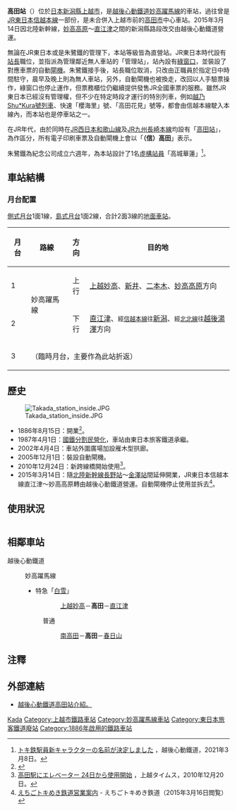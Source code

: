 {{NoteTA|1 = zh:高田站; zh-cn:高田站; zh-tw:高田車站; zh-hk:高田站; }}
{{about|位於[[新潟縣|新潟縣]][[越後心動鐵道|越後心動鐵道]]的高田站|其他同名車站|高田站}}
{{日本車站資訊
|公司色   = #e75959
|文字色   = 
|圖片     = Takada sta Shin-etsu.jpg
|pxl      = 
|圖片說明 = JR時代的高田站站舎（2009年6月27日）
|站名     = 高田站
|日文原名 = 高田
|平假名   = たかだ
|羅馬拼音 = Takada
|前一站   = [[南高田站|南高田]]
|前一站距離 = 2.0
|後一站距離 = 3.9
|後一站     = [[春日山站|春日山]]
|電報略號   = タタ
|停站路線數 =
|所屬公司   = [[File:ETR_会社.jpeg|25px]][[越後心動鐵道|越後心動鐵道]]
|所屬路線   = {{Color|#35c98e|■}}[[妙高躍馬線|妙高躍馬線]]
|距離       = 31.0公里（起點站：[[妙高高原站|妙高高原]]）<br />68.3
|起點站     = [[長野站|長野]]
|所在地     = [[新潟縣|新潟縣]][[上越市|上越市]]仲町四丁目1番1號
|車站構造   = [[地面車站|地面車站]]
|月台配置   = 2面3線
|啟用年月日 = 1886年8月15日
|廢站年月日 = 
|上下車人次 = 2,301
|統計年度   = 2018年
|備註       = 直營站，不設[[綠窗口|綠窗口]]但仍可發售JR全國車票。
|全寬       = 
}}

'''高田站'''（{{jpn|j=高田駅|hg=たかだえき|rm=Takada eki|f=y}}）位於[[日本|日本]][[新潟縣|新潟縣]][[上越市|上越市]]，是[[越後心動鐵道|越後心動鐵道]][[妙高躍馬線|妙高躍馬線]]的車站，過往曾是[[JR東日本|JR東日本]][[信越本線|信越本線]]一部份，是未合併入上越市前的[[高田市|高田市]]中心車站。2015年3月14日因北陸新幹線，[[妙高高原站|妙高高原]]～[[直江津站|直江津]]之間的新潟縣路段改交由越後心動鐵道營運。

無論在JR東日本或是朱鷺鐵的管理下，本站等級皆為直營站。JR東日本時代設有[[站長|站長]]職位，並指派為管理鄰近無人車站的「管理站」，站內設有[[綠窗口|綠窗口]]，並裝設了對應車票的自動[[閘機|閘機]]。朱鷺鐵接手後，站長職位取消，只改由正職員於指定日中時間駐守，晨早及晚上則為無人車站，另外，自動閘機也被換走，改回以人手驗票操作，綠窗口也停止運作，但票務櫃位仍繼續提供發售JR全國車票的服務。雖然JR東日本已經沒有管理權，但不少在特定時段才運行的特別列車，例如[[越乃Shu*Kura號列車|越乃Shu*Kura號列車]]、快速「櫻海里」號、「高田花見」號等，都會由信越本線駛入本線內，而本站也是停車站之一。

在JR年代，由於同時在[[JR西日本|JR西日本]][[和歌山線|和歌山線]]及[[JR九州|JR九州]][[長崎本線|長崎本線]]均設有「[[高田站|高田站]]」，為作區分，所有電子印刷車票及自動閘機上會以「'''（信）高田'''」表示。

朱鷺鐵為紀念公司成立六週年，為本站設計了1名[[角色|虛構站員]]「高城華蓮」<ref>[https://www.echigo-tokimeki.co.jp/information/detail?id=1313 トキ鉄駅員新キャラクターの名前が決定しました] {{Wayback|url=https://www.echigo-tokimeki.co.jp/information/detail?id=1313 |date=20210308190957 }}，越後心動鐵道，2021年3月8日。</ref>。

== 車站結構 ==
=== 月台配置 ===
[[側式月台|側式月台]]1面1線，[[島式月台|島式月台]]1面2線，合計2面3線的[[地面車站|地面車站]]。
{| rules="rows" class="wikitable"
!月台!!路線!!方向!!目的地
|-
! 1
|rowspan=2|{{Color|#35c98e|■}}妙高躍馬線
| style="text-align:center" | 上行
|[[上越妙高站|上越妙高]]、[[新井站_(新潟縣)|新井]]、[[二本木站|二本木]]、[[妙高高原站|妙高高原]]方向
|-
! 2
| style="text-align:center" | 下行
|[[直江津站|直江津]]、<small>經{{Color|#3399ff|■}}[[信越本線|信越本線]]往</small>[[新潟站|新潟]]、<small>經{{Color|#cc3366|■}}[[北北線|北北線]]往</small>[[越後湯澤站|越後湯澤]]方向
|-
! 3
|colspan=3 | （臨時月台，主要作為此站折返）
|}

== 歷史 ==
[[File:Takada_station_inside.JPG|thumb]]
* 1886年8月15日：開業<ref name="zeneki14">{{Cite book|title =週刊 JR全駅・全車両基地 |publisher = 朝日新聞出版 |series=週刊朝日百科 |volume  =14号 長野駅・新津駅・高田駅ほか |date =2012-11-11 |page =21 }}</ref>。
* 1987年4月1日：[[國鐵分割民營化|國鐵分割民營化]]，車站由東日本旅客鐵道承繼。
* 2002年4月4日：車站外圍廣場加設雁木型拱廊。
* 2005年12月1日：裝設自動閘機。
* 2010年12月24日：新跨線橋開始使用<ref>[http://www.j-times.jp/news.php?seq=4167 高田駅にエレベーター 24日から使用開始] {{Wayback|url=http://www.j-times.jp/news.php?seq=4167 |date=20150104133640 }}，上越タイムス，2010年12月20日。</ref>。
* 2015年3月14日：隨[[北陸新幹線|北陸新幹線]][[長野站|長野站]]～[[金澤站|金澤站]]間延伸開業，JR東日本信越本線直江津～妙高高原轉由越後心動鐵道營運。自動閘機停止使用並拆去<ref>[https://www.echigo-tokimeki.co.jp/userfiles/elfinder/information/20150307_guide.pdf えちごトキめき鉄道営業案内] {{webarchive|url=https://web.archive.org/web/20150402124829/http://www.echigo-tokimeki.co.jp/userfiles/elfinder/information/20150307_guide.pdf |date=2015-04-02 }} - えちごトキめき鉄道（2015年3月16日閲覧）</ref>。

== 使用狀況 ==
{| class="wikitable" style="margin: 1em 0.2em; text-align: center; font-size: 85%;"
|- style="background: #ddd;"
|-
!年度
!一日平均乘車人數<ref>{{Cite web |url=http://www.city.joetsu.niigata.jp/uploaded/attachment/99958.xls |title=上越市統計要覧(平成27年版) |accessdate=2016-02-18 |archive-date=2016-02-24 |archive-url=https://web.archive.org/web/20160224161506/http://www.city.joetsu.niigata.jp/uploaded/attachment/99958.xls |dead-url=yes }}</ref>
|-
|-
|2000
|3,062
|-
|2001
|3,003
|-
|2002
|2,839
|-
|2003
|2,715
|-
|2004
|2,576
|-
|2005
|2,512
|-
|2006
|2,510
|-
|2007
|2,529
|-
|2008
|2,480
|-
|2009
|2,369
|-
|2010
|2,353
|-
|2011
|2,307
|-
|2012
|2,300
|-
|2013
|2,410
|-
|2014
|（資料欠奉）
|-
|2015
|2,162<ref name="joetsu">[https://www.city.joetsu.niigata.jp/uploaded/attachment/165179.pdf 上越市統計要覧(平成31年版)] {{Wayback|url=https://www.city.joetsu.niigata.jp/uploaded/attachment/165179.pdf |date=20190716063944 }}—第10章 運輸，第123頁。{{ja}}</ref>
|-
|2016
|2,266<ref name="joetsu"/>
|-
|2017
|2,342<ref name="joetsu"/>
|-
|2018
|2,301<ref>[http://www.echigo-tokimeki.co.jp/company/conditions/ ご利用状況（2018年度）] {{Wayback|url=http://www.echigo-tokimeki.co.jp/company/conditions/ |date=20190716063533 }}，越後心動鐵道（2020年3月11日檢閱）。</ref>
|-
|}

== 相鄰車站 ==
; 越後心動鐵道
: {{Color|#35c98e|■}}妙高躍馬線
:* 特急「[[白雪號列車|白雪]]」
::: [[上越妙高站|上越妙高]]－'''高田'''－[[直江津站|直江津]]
:: {{Color|#35c98e|■}}普通
::: [[南高田站|南高田]]－'''高田'''－[[春日山站|春日山]]

==注釋==
{{reflist}}

==外部連結==
*[https://www.echigo-tokimeki.co.jp/guide/haneuma-line/#takada 越後心動鐵道高田站介紹。] {{Wayback|url=https://www.echigo-tokimeki.co.jp/guide/haneuma-line/#takada |date=20160304123404 }}{{ja}}

{{妙高躍馬線}}
{{Commonscat|Takada_Station_(Niigata)}}
{{DEFAULTSORT:Takada}}
[[Category:日本鐵路車站_Ta|Kada]]
[[Category:上越市鐵路車站|Category:上越市鐵路車站]]
[[Category:妙高躍馬線車站|Category:妙高躍馬線車站]]
[[Category:東日本旅客鐵道廢站|Category:東日本旅客鐵道廢站]]
[[Category:1886年啟用的鐵路車站|Category:1886年啟用的鐵路車站]]